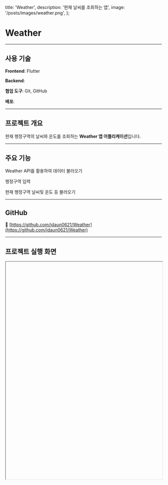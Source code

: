   title: 'Weather',
  description: '현재 날씨를 조회하는 앱',
  image: '/posts/images/weather.png',
};

# Weather

<hr className='my-8 border-gray-300' />

## 사용 기술

**Frontend**: Flutter

**Backend**:

**협업 도구**: Git, GitHub

**배포**:

<hr className='my-8 border-gray-300' />

## 프로젝트 개요

현재 행정구역의 날씨와 온도를 조회하는 **Weather 앱 어플리케이션**입니다.

<hr className='my-8 border-gray-300' />

## 주요 기능

Weather API를 활용하여 데이터 불러오기

행정구역 입력

현재 행정구역 날씨및 온도 등 불러오기

<hr className='my-8 border-gray-300' />

## GitHub

🔗 [https://github.com/jdaun0621/Weather](https://github.com/jdaun0621/Weather)

<hr className='my-8 border-gray-300' />

## 프로젝트 실행 화면

<iframe
  src=''
  width='100%'
  height='700'
  style={{ border: '1px solid #ccc', borderRadius: '8px' }}
  title='TechPicks Demo'
/>
